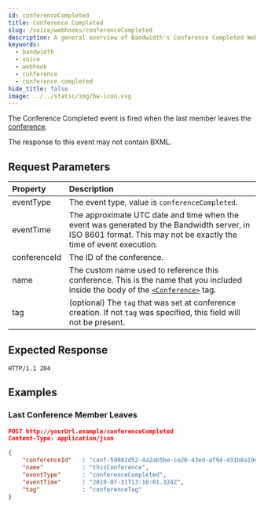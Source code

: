 ```yaml
---
id: conferenceCompleted
title: Conference Completed
slug: /voice/webhooks/conferenceCompleted
description: A general overview of Bandwidth's Conference Completed Webhook
keywords:
  - bandwidth
  - voice
  - webhook
  - conference
  - conference completed
hide_title: false
image: ../../static/img/bw-icon.svg
---
```



The Conference Completed event is fired when the last member leaves the [conference](/docs/voice/bxml/conference).

The response to this event may not contain BXML.

## Request Parameters

| Property         | Description |
|:-----------------|:------------|
| eventType        | The event type, value is `conferenceCompleted`. |
| eventTime        | The approximate UTC date and time when the event was generated by the Bandwidth server, in ISO 8601 format. This may not be exactly the time of event execution. |
| conferenceId     | The ID of the conference. |
| name             | The custom name used to reference this conference. This is the name that you included inside the body of the [`<Conference>`](/docs/voice/bxml/conference) tag. |
| tag              | (optional) The `tag` that was set at conference creation. If not `tag` was specified, this field will not be present. |

## Expected Response

```http
HTTP/1.1 204
```

## Examples

### Last Conference Member Leaves

```json
POST http://yourUrl.example/conferenceCompleted
Content-Type: application/json

{
    "conferenceId"   : "conf-59082d52-4a2ab5be-ce26-43ed-af94-431b8a19d4e3",
    "name"           : "thisConference",
    "eventType"      : "conferenceCompleted",
    "eventTime"      : "2019-07-31T13:16:01.324Z",
    "tag"            : "conferenceTag"
}
```
